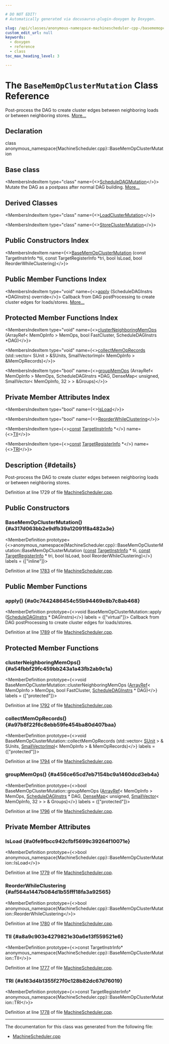 ```yaml
---

# DO NOT EDIT!
# Automatically generated via docusaurus-plugin-doxygen by Doxygen.

slug: /api/classes/anonymous-namespace-machinescheduler-cpp-/basememopclustermutation
custom_edit_url: null
keywords:
  - doxygen
  - reference
  - class
toc_max_heading_level: 3

---
```





# The `BaseMemOpClusterMutation` Class Reference

<DoxygenPage pluginConfig={pluginConfig}>

Post-process the DAG to create cluster edges between neighboring loads or between neighboring stores. <a href="#details">More...</a>

## Declaration

<CodeBlock>class anonymous_namespace{MachineScheduler.cpp}::BaseMemOpClusterMutation</CodeBlock>

## Base class

<MembersIndex>

<MembersIndexItem
  type="class"
  name={<><a href="/docs/api/classes/llvm/scheduledagmutation">ScheduleDAGMutation</a></>}>
Mutate the DAG as a postpass after normal DAG building. <a href="/docs/api/classes/llvm/scheduledagmutation/#details">More...</a>
</MembersIndexItem>

</MembersIndex>

## Derived Classes

<MembersIndex>

<MembersIndexItem
  type="class"
  name={<><a href="/docs/api/classes/anonymous-namespace-machinescheduler-cpp-/loadclustermutation">LoadClusterMutation</a></>}>
</MembersIndexItem>

<MembersIndexItem
  type="class"
  name={<><a href="/docs/api/classes/anonymous-namespace-machinescheduler-cpp-/storeclustermutation">StoreClusterMutation</a></>}>
</MembersIndexItem>

</MembersIndex>

## Public Constructors Index

<MembersIndex>

<MembersIndexItem
  name={<><a href="#a317d063bb2e9dfb39a12091f8a482a3e">BaseMemOpClusterMutation</a> (const TargetInstrInfo &#42;tii, const TargetRegisterInfo &#42;tri, bool IsLoad, bool ReorderWhileClustering)</>}>
</MembersIndexItem>

</MembersIndex>

## Public Member Functions Index

<MembersIndex>

<MembersIndexItem
  type="void"
  name={<><a href="#a0c7442486454c55b94469e8b7c8ab468">apply</a> (ScheduleDAGInstrs &#42;DAGInstrs) override</>}>
Callback from DAG postProcessing to create cluster edges for loads/stores. <a href="#a0c7442486454c55b94469e8b7c8ab468">More...</a>
</MembersIndexItem>

</MembersIndex>

## Protected Member Functions Index

<MembersIndex>

<MembersIndexItem
  type="void"
  name={<><a href="#a54fbbf29fc459bb243a1a43fb2ab9c1a">clusterNeighboringMemOps</a> (ArrayRef&lt; MemOpInfo &gt; MemOps, bool FastCluster, ScheduleDAGInstrs &#42;DAG)</>}>
</MembersIndexItem>

<MembersIndexItem
  type="void"
  name={<><a href="#a97b8f22f6c8ebb59fe454ba80d407baa">collectMemOpRecords</a> (std::vector&lt; SUnit &gt; &amp;SUnits, SmallVectorImpl&lt; MemOpInfo &gt; &amp;MemOpRecords)</>}>
</MembersIndexItem>

<MembersIndexItem
  type="bool"
  name={<><a href="#a456ce65cd7eb7154bc9a1460dcd3eb4a">groupMemOps</a> (ArrayRef&lt; MemOpInfo &gt; MemOps, ScheduleDAGInstrs &#42;DAG, DenseMap&lt; unsigned, SmallVector&lt; MemOpInfo, 32 &gt; &gt; &amp;Groups)</>}>
</MembersIndexItem>

</MembersIndex>

## Private Member Attributes Index

<MembersIndex>

<MembersIndexItem
  type="bool"
  name={<><a href="#a0fe9fbcc942cfbf5699c39264f10071e">IsLoad</a></>}>
</MembersIndexItem>

<MembersIndexItem
  type="bool"
  name={<><a href="#af564a1447b084d1b55fff18fa3a92565">ReorderWhileClustering</a></>}>
</MembersIndexItem>

<MembersIndexItem
  type={<><a href="/docs/api/files/lib/lib/target/lib/target/aarch64/aarch64promoteconstant-cpp/#a90f8350fecae261c25be85d38b451bff">const</a> <a href="/docs/api/classes/llvm/targetinstrinfo">TargetInstrInfo</a> &#42;</>}
  name={<><a href="#a8a9c903e4279821e30a6e13f559521e6">TII</a></>}>
</MembersIndexItem>

<MembersIndexItem
  type={<><a href="/docs/api/files/lib/lib/target/lib/target/aarch64/aarch64promoteconstant-cpp/#a90f8350fecae261c25be85d38b451bff">const</a> <a href="/docs/api/classes/llvm/targetregisterinfo">TargetRegisterInfo</a> &#42;</>}
  name={<><a href="#a163d4b1355f27f0c128b82dc67d76019">TRI</a></>}>
</MembersIndexItem>

</MembersIndex>

## Description {#details}

Post-process the DAG to create cluster edges between neighboring loads or between neighboring stores.

Definition at line 1729 of file <a href="/docs/api/files/lib/lib/codegen/machinescheduler-cpp">MachineScheduler.cpp</a>.

<SectionDefinition>

## Public Constructors

### BaseMemOpClusterMutation() {#a317d063bb2e9dfb39a12091f8a482a3e}

<MemberDefinition
  prototype={<>anonymous&#95;namespace&#123;MachineScheduler.cpp&#125;::BaseMemOpClusterMutation::BaseMemOpClusterMutation (<a href="/docs/api/files/lib/lib/target/lib/target/aarch64/aarch64promoteconstant-cpp/#a90f8350fecae261c25be85d38b451bff">const</a> <a href="/docs/api/classes/llvm/targetinstrinfo">TargetInstrInfo</a> &#42; tii, <a href="/docs/api/files/lib/lib/target/lib/target/aarch64/aarch64promoteconstant-cpp/#a90f8350fecae261c25be85d38b451bff">const</a> <a href="/docs/api/classes/llvm/targetregisterinfo">TargetRegisterInfo</a> &#42; tri, bool IsLoad, bool ReorderWhileClustering)</>}
  labels = {["inline"]}>

Definition at line <a href="/docs/api/files/lib/lib/codegen/machinescheduler-cpp/#l01783">1783</a> of file <a href="/docs/api/files/lib/lib/codegen/machinescheduler-cpp">MachineScheduler.cpp</a>.
</MemberDefinition>

</SectionDefinition>

<SectionDefinition>

## Public Member Functions

### apply() {#a0c7442486454c55b94469e8b7c8ab468}

<MemberDefinition
  prototype={<>void BaseMemOpClusterMutation::apply (<a href="/docs/api/classes/llvm/scheduledaginstrs">ScheduleDAGInstrs</a> &#42; DAGInstrs)</>}
  labels = {["virtual"]}>
Callback from DAG postProcessing to create cluster edges for loads/stores.

Definition at line <a href="/docs/api/files/lib/lib/codegen/machinescheduler-cpp/#l01789">1789</a> of file <a href="/docs/api/files/lib/lib/codegen/machinescheduler-cpp">MachineScheduler.cpp</a>.
</MemberDefinition>

</SectionDefinition>

<SectionDefinition>

## Protected Member Functions

### clusterNeighboringMemOps() {#a54fbbf29fc459bb243a1a43fb2ab9c1a}

<MemberDefinition
  prototype={<>void BaseMemOpClusterMutation::clusterNeighboringMemOps (<a href="/docs/api/classes/llvm/arrayref">ArrayRef</a>&lt; MemOpInfo &gt; MemOps, bool FastCluster, <a href="/docs/api/classes/llvm/scheduledaginstrs">ScheduleDAGInstrs</a> &#42; DAG)</>}
  labels = {["protected"]}>

Definition at line <a href="/docs/api/files/lib/lib/codegen/machinescheduler-cpp/#l01792">1792</a> of file <a href="/docs/api/files/lib/lib/codegen/machinescheduler-cpp">MachineScheduler.cpp</a>.
</MemberDefinition>

### collectMemOpRecords() {#a97b8f22f6c8ebb59fe454ba80d407baa}

<MemberDefinition
  prototype={<>void BaseMemOpClusterMutation::collectMemOpRecords (std::vector&lt; <a href="/docs/api/classes/llvm/sunit">SUnit</a> &gt; &amp; SUnits, <a href="/docs/api/classes/llvm/smallvectorimpl">SmallVectorImpl</a>&lt; MemOpInfo &gt; &amp; MemOpRecords)</>}
  labels = {["protected"]}>

Definition at line <a href="/docs/api/files/lib/lib/codegen/machinescheduler-cpp/#l01794">1794</a> of file <a href="/docs/api/files/lib/lib/codegen/machinescheduler-cpp">MachineScheduler.cpp</a>.
</MemberDefinition>

### groupMemOps() {#a456ce65cd7eb7154bc9a1460dcd3eb4a}

<MemberDefinition
  prototype={<>bool BaseMemOpClusterMutation::groupMemOps (<a href="/docs/api/classes/llvm/arrayref">ArrayRef</a>&lt; MemOpInfo &gt; MemOps, <a href="/docs/api/classes/llvm/scheduledaginstrs">ScheduleDAGInstrs</a> &#42; DAG, <a href="/docs/api/classes/llvm/densemap">DenseMap</a>&lt; unsigned, <a href="/docs/api/classes/llvm/smallvector">SmallVector</a>&lt; MemOpInfo, 32 &gt; &gt; &amp; Groups)</>}
  labels = {["protected"]}>

Definition at line <a href="/docs/api/files/lib/lib/codegen/machinescheduler-cpp/#l01796">1796</a> of file <a href="/docs/api/files/lib/lib/codegen/machinescheduler-cpp">MachineScheduler.cpp</a>.
</MemberDefinition>

</SectionDefinition>

<SectionDefinition>

## Private Member Attributes

### IsLoad {#a0fe9fbcc942cfbf5699c39264f10071e}

<MemberDefinition
  prototype={<>bool anonymous&#95;namespace&#123;MachineScheduler.cpp&#125;::BaseMemOpClusterMutation::IsLoad</>}>

Definition at line <a href="/docs/api/files/lib/lib/codegen/machinescheduler-cpp/#l01779">1779</a> of file <a href="/docs/api/files/lib/lib/codegen/machinescheduler-cpp">MachineScheduler.cpp</a>.
</MemberDefinition>

### ReorderWhileClustering {#af564a1447b084d1b55fff18fa3a92565}

<MemberDefinition
  prototype={<>bool anonymous&#95;namespace&#123;MachineScheduler.cpp&#125;::BaseMemOpClusterMutation::ReorderWhileClustering</>}>

Definition at line <a href="/docs/api/files/lib/lib/codegen/machinescheduler-cpp/#l01780">1780</a> of file <a href="/docs/api/files/lib/lib/codegen/machinescheduler-cpp">MachineScheduler.cpp</a>.
</MemberDefinition>

### TII {#a8a9c903e4279821e30a6e13f559521e6}

<MemberDefinition
  prototype={<>const TargetInstrInfo&#42; anonymous&#95;namespace&#123;MachineScheduler.cpp&#125;::BaseMemOpClusterMutation::TII</>}>

Definition at line <a href="/docs/api/files/lib/lib/codegen/machinescheduler-cpp/#l01777">1777</a> of file <a href="/docs/api/files/lib/lib/codegen/machinescheduler-cpp">MachineScheduler.cpp</a>.
</MemberDefinition>

### TRI {#a163d4b1355f27f0c128b82dc67d76019}

<MemberDefinition
  prototype={<>const TargetRegisterInfo&#42; anonymous&#95;namespace&#123;MachineScheduler.cpp&#125;::BaseMemOpClusterMutation::TRI</>}>

Definition at line <a href="/docs/api/files/lib/lib/codegen/machinescheduler-cpp/#l01778">1778</a> of file <a href="/docs/api/files/lib/lib/codegen/machinescheduler-cpp">MachineScheduler.cpp</a>.
</MemberDefinition>

</SectionDefinition>

<hr/>

The documentation for this class was generated from the following file:

<ul>
<li><a href="/docs/api/files/lib/lib/codegen/machinescheduler-cpp">MachineScheduler.cpp</a></li>
</ul>

</DoxygenPage>
